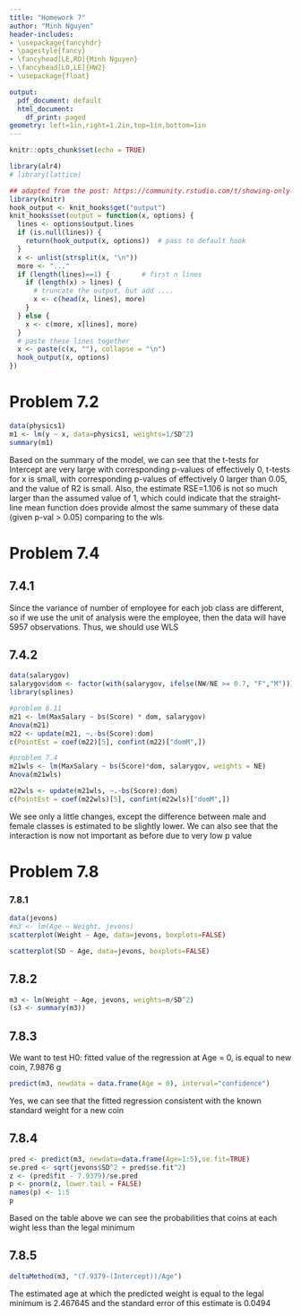 ```yaml
---
title: "Homework 7"
author: "Minh Nguyen"
header-includes:
- \usepackage{fancyhdr}
- \pagestyle{fancy}
- \fancyhead[LE,RO]{Minh Nguyen}
- \fancyhead[LO,LE]{HW2}
- \usepackage{float}

output:
  pdf_document: default
  html_document:
    df_print: paged
geometry: left=1in,right=1.2in,top=1in,bottom=1in
---
```



```r
knitr::opts_chunk$set(echo = TRUE)

library(alr4)
# library(lattice)
```

```r
## adapted from the post: https://community.rstudio.com/t/showing-only-the-first-few-lines-of-the-results-of-a-code-chunk/6963
library(knitr)
hook_output <- knit_hooks$get("output")
knit_hooks$set(output = function(x, options) {
  lines <- options$output.lines
  if (is.null(lines)) {
    return(hook_output(x, options))  # pass to default hook
  }
  x <- unlist(strsplit(x, "\n"))
  more <- "..."
  if (length(lines)==1) {        # first n lines
    if (length(x) > lines) {
      # truncate the output, but add ....
      x <- c(head(x, lines), more)
    }
  } else {
    x <- c(more, x[lines], more)
  }
  # paste these lines together
  x <- paste(c(x, ""), collapse = "\n")
  hook_output(x, options)
})
```

# Problem 7.2

```r
data(physics1)
m1 <- lm(y ~ x, data=physics1, weights=1/SD^2)
summary(m1)
```

Based on the summary of the model, we can see that the
t-tests for Intercept are very large with corresponding p-values of
effectively 0, t-tests for x is small, with corresponding p-values of
effectively 0 larger than 0.05, and the value of R2 is small. Also, the estimate RSE=1.106 is not so much larger than the assumed value of 1, which could indicate that the straight-line mean function does provide
almost the same summary of these data (given p-val > 0.05) comparing to the wls


# Problem 7.4

## 7.4.1
Since the variance of number of employee for each job class are different, so if we use the unit of analysis were the employee, then the data will have 5957 observations. Thus, we should use WLS

## 7.4.2
```r
data(salarygov)
salarygov$dom <- factor(with(salarygov, ifelse(NW/NE >= 0.7, "F","M")))
library(splines)

#problem 6.11
m21 <- lm(MaxSalary ~ bs(Score) * dom, salarygov)
Anova(m21)
m22 <- update(m21, ~.-bs(Score):dom)
c(PointEst = coef(m22)[5], confint(m22)["domM",])
```
```r
#problem 7.4
m21wls <- lm(MaxSalary ~ bs(Score)*dom, salarygov, weights = NE)
Anova(m21wls)

```
```r
m22wls <- update(m21wls, ~.-bs(Score):dom)
c(PointEst = coef(m22wls)[5], confint(m22wls)["domM",])
```
We see only a little changes, except the difference between male and female classes is estimated to be slightly lower. 
We can also see that the interaction is now not important as before due to very low p value


# Problem 7.8

### 7.8.1
```r
data(jevons)
#m3 <- lm(Age ~ Weight, jevons)
scatterplot(Weight ~ Age, data=jevons, boxplots=FALSE)

scatterplot(SD ~ Age, data=jevons, boxplots=FALSE)
```

## 7.8.2
```r
m3 <- lm(Weight ~ Age, jevons, weights=n/SD^2)
(s3 <- summary(m3))
```

## 7.8.3

We want to test H0: fitted value of the regression at Age = 0, is equal to new coin, 7.9876 g
```r
predict(m3, newdata = data.frame(Age = 0), interval="confidence")

```
Yes, we can see that the fitted regression consistent with the known standard weight
for a new coin

## 7.8.4

```r
pred <- predict(m3, newdata=data.frame(Age=1:5),se.fit=TRUE)
se.pred <- sqrt(jevons$SD^2 + pred$se.fit^2)
z <- (pred$fit - 7.9379)/se.pred
p <- pnorm(z, lower.tail = FALSE)
names(p) <- 1:5
p
```
Based on the table above we can see the probabilities that coins at each wight less than the legal minimum

## 7.8.5

```r
deltaMethod(m3, "(7.9379-(Intercept))/Age")
```
The estimated age at which the predicted weight is equal to the legal minimum is 2.467645 and the standard error of this estimate is 0.0494

















